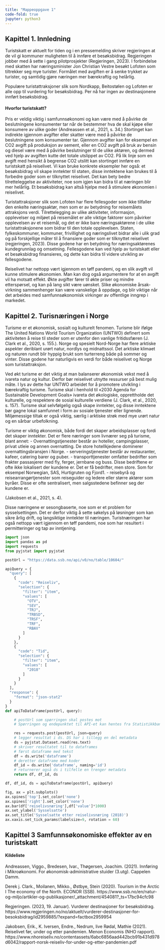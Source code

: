 ```yaml
---
title: "Mappeoppgave 1"
code-fold: true
jupyter: python3
---
```

## Kapittel 1. Innledning 

Turistskatt er aktuelt for tiden og i en pressemelding skriver regjeringen at de vil gi kommuner muligheten til å innføre et besøksbidrag. Regjeringen jobber med å sette i gang pilotprosjekter (Regjeringen, 2023). I forbindelse med skatten har næringsminister Jon Christian Vestre besøkt Lofoten som tiltrekker seg mye turister. Formålet med avgiften er å senke trykket av turister, og samtidig gjøre næringen mer bærekraftig og helårlig.

Populære turistattraksjoner slik som Nordkapp, Beitostølen og Lofoten er alle opp til vurdering for besøksbidrag. Per nå har ingen av destinasjonene innført besøksbidrag. 

#### Hvorfor turistskatt?

Pris er veldig viktig i samfunnsøkonomi og kan være med å påvirke de beslutningene konsumenter tar når de bestemmer hva de skal kjøpe eller konsumere av ulike goder (Andreassen et al., 2021, s. 34.) Stortinget kan indirekte igjennom avgifter eller skatter være med å påvirke de beslutningene som konsumenter tar. Gjennom avgifter kan for eksempel en CO2 avgift på produksjon av sement, eller en CO2 avgift på bruk av bensin og diesel være med å påvirke beslutninger til de ulike aktøren, og dermed ved hjelp av avgiften kutte det totale utslippet av CO2. På lik linje som en avgift med hensikt å begrense CO2 utslitt kan stortinget innføre en turistskatt på reiselivet. Vi kan bruke konkrete eksempler her også: et besøksbidrag vil skape inntekter til staten, disse inntektene kan brukes til å forbedre goder som er tilknyttet reiselivet. Det kan bety bedre tilretteleggelse av aktiviteter, noe som igjen kan bidra til at næringen blir mer helårlig. Et besøksbidrag kan altså hjelpe med å stimulere økonomien i reiselivet. 

Turistattraksjoner slik som Lofoten har flere fellesgoder som ikke tilfaller den enkelte næringsaktør, men som er av betydning for reisemålets attraksjons verdi. Tilrettelegging av ulike aktiviteter, informasjon, opplevelser og miljøet på reisemålet er alle viktige faktorer som påvirker opplevelsen av et reisemål, og det er ikke bare næringsaktørene i de ulike turistattraksjonene som bidrar til den totale opplevelsen. Staten, fylkeskommuner, kommuner, frivillighet og næringslivet bidrar alle i ulik grad og på forskjellige måter til å finansiere goder som er tilknyttet reiselivet (regjeringen, 2023). Disse godene har en betydning for næringsaktørenes kundegrunnlag og omsetning. Fellesgodene kan ved hjelp av turistskatt eller et besøksbidrag finansieres, og dette kan bidra til videre utvikling av fellesgodene.

Reiselivet har nettopp vært igjennom en tøff pandemi, og en slik avgift vil kunne stimulere økonomien. Man kan dog også argumentere for at en avgift vil ha motsatt effekt. Økte avgifter fører til økte priser og mindre etterspørsel, og kan på lang sikt være uønsket. Slike økonomiske årsak-virkning sammenhenger kan være vanskelige å oppdage, og blir viktige når det arbeides med samfunnsøkonomisk virkinger av offentlige inngrep i markedet. 

## Kapittel 2. Turisnæringen i Norge

Turisme er et økonomisk, sosialt og kulturelt fenomen. Turisme blir ifølge The United Nations World Tourism Organization (UNTWO) definert som aktiviteten å reise til steder som er utenfor den vanlige fritidssfæren (J. Clark et al., 2020, s. 155.). Norge og spesielt Nord-Norge har flere arktiske aspekter deriblant urørt natur, nordlys og midnattssol. Det arktiske klimaet og naturen rundt blir hyppig brukt som turterreng både på sommer og vinter. Disse godene har naturligvis en verdi for både reiselivet og Norge som turistattraksjon. 

Ved økt turisme er det viktig at man balanserer økonomisk vekst med å ivareta natur og kultur. Derfor bør reiselivet utnytte ressurser på best mulig måte. 
I lys av dette har UNTWO arbeidet for å promotere utvikling i bærekraftig turisme. Turisme skal i henhold til «2030 Agenda for Sustainable Development Goals» ivareta det økologiske, opprettholde det kulturelle, og respektere de sosial kulturelle verdiene (J. Clark, et al., 2020, s. 157). Turisme skal selvfølgelig også skape inntekter, og disse inntektene bør gagne lokal samfunnet i form av sosiale tjenester eller lignende. Miljømessige tiltak er også viktig, særlig i arktiske strøk med mye urørt natur og en sårbar urbefolkning. 

Turisme er viktig økonomisk, både fordi det skaper arbeidsplasser og fordi det skaper inntekter. Det er flere næringer som livnærer seg på turisme, blant annet: 
-	Overnattingstjenester består av hoteller, campingplasser, privat utleie og annen overnatting. De store hotellkjedene dominerer overnattingsbransjen i Norge. 
-	serveringstjenester består av restauranter, kafeer, catering barer og puber. 
-	transporttjenester omfatter bedrifter som frakter passasjerer med fly, ferger, jernbane og buss. Disse bedriftene er ofte ikke lokalisert der kundene er. Det er få bedrifter, men store. Som for eksempel Norwegian, SAS, Hurtigruten og Fjord1. 
-	reisebyrå og reisearrangørtjenester som reiseguider og ledere eller større aktører som byråer. Disse er ofte sentralisert, men salgsstedene befinner seg der kundene er. 

(Jakobsen et al., 2021, s. 4). 

Disse næringene er sesongbaserte, noe som er et problem for sysselsettingen. Det er derfor viktig å sette søkelys på løsninger som kan sikre årlig drift, og langsiktige inntekter til næringen. Turistnæringen har også nettopp vært igjennom en tøff pandemi, noe som har resultert i permitteringer og tap av inntjening. 


```python
import json
import pandas as pd
import requests
from pyjstat import pyjstat

postUrl = "https://data.ssb.no/api/v0/no/table/10604/"

apiQuery = {
  "query": [
    {
      "code": "Reiseliv",
      "selection": {
        "filter": "item",
        "values": [
          "OTV",
          "SEV",
          "TRJ",
          "TRBSD",
          "TRSF",
          "TRF",
          "RBAV"
        ]
      }
    },
    {
      "code": "Tid",
      "selection": {
        "filter": "item",
        "values": [
          "2018"
        ]
      }
    }
  ],
  "response": {
    "format": "json-stat2"
  }
}
def apiToDataframe(postUrl, query):

    # postUrl som spørringen skal postes mot
    # Spørringen og endepunktet til API-et kan hentes fra Statistikkbanken.

    res = requests.post(postUrl, json=query)
    # legger resultat i ds. DS har i tillegg en del metadata
    ds = pyjstat.Dataset.read(res.text)
    # skriver resultatet til to dataframes
    # først dataframe med tekst
    df = ds.write('dataframe')
    # deretter dataframe med koder
    df_id = ds.write('dataframe', naming='id')
    # returnerer også ds i tilfelle en trenger metadata
    return df, df_id, ds

df, df_id, ds = apiToDataframe(postUrl, apiQuery)
```

```python
fig, ax = plt.subplots()
ax.spines['top'].set_color('none')
ax.spines['right'].set_color('none')
ax.bar(df['reiselivsnæring'],df['value']*1000)
ax.set_ylabel('Sysselsatte')
ax.set_title('Sysselsatte etter reiselivsnæring (2018)')
ax.xaxis.set_tick_params(labelsize=9, rotation = 60)
```

## Kapittel 3 Samfunnsøkonomiske effekter av en turistskatt

#### Kildeliste

Andreassen, Viggo., Bredesen, Ivar., Thøgersen, Joachim. (2021). Innføring i Mikroøkonomi. For økonomisk-administrative stuider (3.utg). Cappelen Damm. 

Derek j. Clark., Moilanen, Mikko., Østbye, Stein (2020). Tourism in the Arctic I The economy of the North. ECONOR (SSB). 
https://www.ssb.no/en/natur-og-miljo/artikler-og-publikasjoner/_attachment/454081?_ts=17bc94cfc98

Regjeringen. (2023, 19. Januar). Vurderer destinasjoner for besøksbidrag.
https://www.regjeringen.no/no/aktuelt/vurderer-destinasjoner-for-besoksbidrag/id2959885/?expand=factbox2959954

Jakobsen, Erik., K. Iversen, Endre., Nedrum, live Rødal, Mathie (2021). Reiselivet før, under og etter pandemien. Menon Economis (NHO rapport).   
https://www.nhoreiseliv.no/contentassets/6abc6856aad442bcb91b431d978d6042/rapport-norsk-reiseliv-for-under-og-etter-pandemien.pdf

